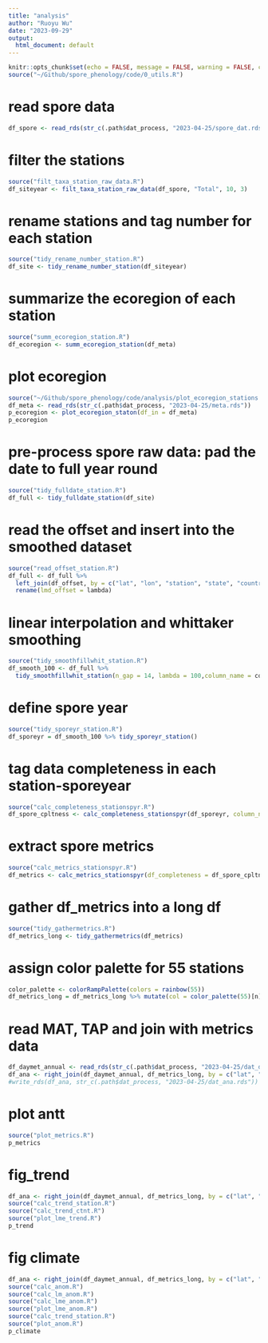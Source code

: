 ```yaml
---
title: "analysis"
author: "Ruoyu Wu"
date: "2023-09-29"
output:
  html_document: default
---
```


```r
knitr::opts_chunk$set(echo = FALSE, message = FALSE, warning = FALSE, cache = FALSE)
source("~/Github/spore_phenology/code/0_utils.R")
```

# read spore data
```r
df_spore <- read_rds(str_c(.path$dat_process, "2023-04-25/spore_dat.rds"))
```

# filter the stations
```r
source("filt_taxa_station_raw_data.R")
df_siteyear <- filt_taxa_station_raw_data(df_spore, "Total", 10, 3)
```

# rename stations and tag number for each station
```r
source("tidy_rename_number_station.R")
df_site <- tidy_rename_number_station(df_siteyear)
```

<!-- # generate and save site meta data for future downloading of daymet data -->
<!-- ```{r meta, message=FALSE, warning=FALSE} -->
<!-- df_meta <- df_site %>% -->
<!--   distinct(n, .keep_all = T) %>% -->
<!--   dplyr::select(-year, -date, -count) -->
<!-- write_rds(df_meta, str_c(.path$dat_process, "2023-04-25/meta.rds")) -->
<!-- ``` -->

# summarize the ecoregion of each station
```r
source("summ_ecoregion_station.R")
df_ecoregion <- summ_ecoregion_station(df_meta)
```

# plot ecoregion
```r
source("~/Github/spore_phenology/code/analysis/plot_ecoregion_stations.R")
df_meta <- read_rds(str_c(.path$dat_process, "2023-04-25/meta.rds"))
p_ecoregion <- plot_ecoregion_staton(df_in = df_meta)
p_ecoregion
```

# pre-process spore raw data: pad the date to full year round
```r
source("tidy_fulldate_station.R")
df_full <- tidy_fulldate_station(df_site)
```

# read the offset and insert into the smoothed dataset
```r
source("read_offset_station.R")
df_full <- df_full %>%
  left_join(df_offset, by = c("lat", "lon", "station", "state", "country", "id")) %>% 
  rename(lmd_offset = lambda)
```

# linear interpolation and whittaker smoothing
```r
source("tidy_smoothfillwhit_station.R")
df_smooth_100 <- df_full %>%
  tidy_smoothfillwhit_station(n_gap = 14, lambda = 100,column_name = count, new_column_name = count_fillwhit)
```

# define spore year
```r
source("tidy_sporeyr_station.R")
df_sporeyr = df_smooth_100 %>% tidy_sporeyr_station()
```

# tag data completeness in each station-sporeyear
```r
source("calc_completeness_stationspyr.R")
df_spore_cpltness <- calc_completeness_stationspyr(df_sporeyr, column_name = count_fillwhit)
```

# extract spore metrics
```r
source("calc_metrics_stationspyr.R")
df_metrics <- calc_metrics_stationspyr(df_completeness = df_spore_cpltness, df_raw = df_sporeyr)
```

# gather df_metrics into a long df
```r
source("tidy_gathermetrics.R")
df_metrics_long <- tidy_gathermetrics(df_metrics)
```

# assign color palette for 55 stations
```r
color_palette <- colorRampPalette(colors = rainbow(55))
df_metrics_long = df_metrics_long %>% mutate(col = color_palette(55)[n])
```

<!-- # download the climate data -->
<!-- ```{r download daymet} -->
<!-- df_meta = read_rds(str_c(.path$dat_process, "2023-04-25/meta.rds")) -->
<!-- source("down_daymet_station_date.R") -->
<!-- df_daymet_allday <- down_daymet_station_date(df_meta) -->
<!-- write_rds(df_daymet_allday, str_c(.path$dat_process, "2023-04-25/dat_daymet_raw.rds")) -->
<!-- ``` -->

<!-- # read datmet raw data -->
<!-- ```{r} -->
<!-- df_daymet_raw <- read_rds(str_c(.path$dat_process, "2023-04-25/dat_daymet_raw.rds")) -->
<!-- ``` -->

<!-- # calculate MAT, TAP in each spore year -->
<!-- ```{r} -->
<!-- source("calc_climate_stationspyr.R") -->
<!-- df_daymet_annual <- calc_climate_stationspyr(df_daymet_raw, df_sporeyear = df_sporeyr) -->
<!-- write_rds(df_daymet_annual, str_c(.path$dat_process, "2023-04-25/dat_daymet_annual.rds")) -->
<!-- ``` -->

# read MAT, TAP and join with metrics data
```r
df_daymet_annual <- read_rds(str_c(.path$dat_process, "2023-04-25/dat_daymet_annual.rds"))
df_ana <- right_join(df_daymet_annual, df_metrics_long, by = c("lat", "lon", "station", "city", "state", "country", "id", "n", "offset", "year_new"))
#write_rds(df_ana, str_c(.path$dat_process, "2023-04-25/dat_ana.rds"))
```

# plot antt
```r
source("plot_metrics.R")
p_metrics
```

# fig_trend
```r
df_ana <- right_join(df_daymet_annual, df_metrics_long, by = c("lat", "lon", "station", "city", "state", "country", "id", "n", "offset", "year_new"))
source("calc_trend_station.R")
source("calc_trend_ctnt.R")
source("plot_lme_trend.R")
p_trend
```

# fig climate
```r
df_ana <- right_join(df_daymet_annual, df_metrics_long, by = c("lat", "lon", "station", "city", "state", "country", "id", "n", "offset", "year_new"))
source("calc_anom.R")
source("calc_lm_anom.R")
source("calc_lme_anom.R")
source("plot_lme_anom.R")
source("calc_trend_station.R")
source("plot_anom.R")
p_climate
```